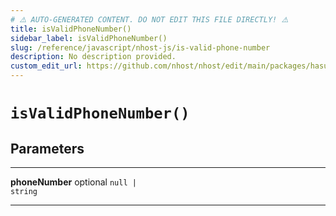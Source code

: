 ```yaml
---
# ⚠️ AUTO-GENERATED CONTENT. DO NOT EDIT THIS FILE DIRECTLY! ⚠️
title: isValidPhoneNumber()
sidebar_label: isValidPhoneNumber()
slug: /reference/javascript/nhost-js/is-valid-phone-number
description: No description provided.
custom_edit_url: https://github.com/nhost/nhost/edit/main/packages/hasura-auth-js/src/utils/validators.ts#L16
---
```


# `isValidPhoneNumber()`

## Parameters

---

**<span className="parameter-name">phoneNumber</span>** <span className="optional-status">optional</span> <code>null &#124; string</code>

---
